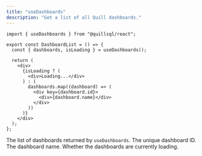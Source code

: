```yaml
---
title: "useDashboards"
description: "Get a list of all Quill dashboards."
---
```


```tsx
import { useDashboards } from "@quillsql/react";

export const DashboardList = () => {
  const { dashboards, isLoading } = useDashboards();

  return (
    <div>
      {isLoading ? (
        <div>Loading...</div>
      ) : (
        dashboards.map((dashboard) => (
          <div key={dashboard.id}>
            <div>{dashboard.name}</div>
          </div>
        ))
      )}
    </div>
  );
};
```

<ParamField path="dashboards" type="Dashboard[] | null">
  The list of dashboards returned by <code>useDashboards</code>.
  <Expandable title="Dashboard type">
    <ResponseField name="id" type="string" required>
      The unique dashboard ID.
    </ResponseField>
    <ResponseField name="name" type="string" required>
      The dashboard name.
    </ResponseField>
  </Expandable>
</ParamField>

<ParamField path="isLoading" type="boolean">
  Whether the dashboards are currently loading.
</ParamField>
